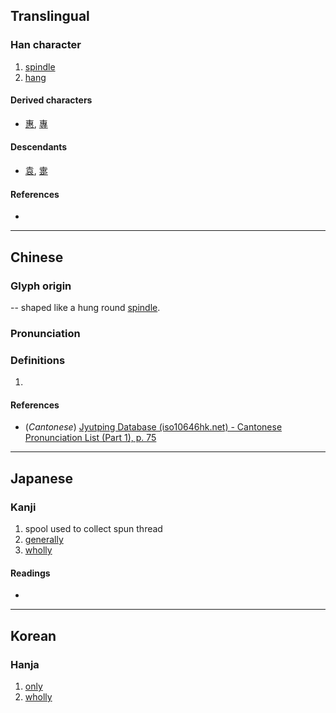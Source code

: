 {{also|甫}}
{{character info}}
==Translingual==

===Han character===
{{Han char|rn=28|rad=厶|as=06|sn=8|four=|canj=JWI|ids=⿱𤰔厶}}

# [[spindle]]
# [[hang]]

====Derived characters====
* [[惠]], [[專]]

====Descendants====
* [[袁]], [[疐]]

====References====
* {{Han ref|kx=0164.170|dkj=03083|dj=0372.220|hdz=10386.120|uh=53C0|ud=21440}}

----

==Chinese==
{{zh-forms}}

===Glyph origin===
{{Han etym}}
{{Han compound|屮|幺}} -- shaped like a hung round [[spindle]].

===Pronunciation===
{{zh-pron
|m=huì,zhuān
|c=zyun1
|mc=y
|oc=y
|cat=n,v
}}

===Definitions===
{{zh-hanzi}}

# {{rfdef|zh}}

====References====
* (''Cantonese'') [http://www.iso10646hk.net/jp/document/download.jsp Jyutping Database (iso10646hk.net) - Cantonese Pronunciation List (Part 1), p. 75]

----

==Japanese==

===Kanji===
{{ja-kanji|grade=|rs=厶06}}

# spool used to collect spun thread
# [[generally]]
# [[wholly]]

====Readings====
* {{ja-readings|on=せん, ぜん|kun=つつし-む, か-ける}}

----

==Korean==

===Hanja===
{{ko-hanja|hangeul=[[전]]|eumhun=|rv=jeon|mr=chŏn|y=cen}}

# [[only]]
# [[wholly]]